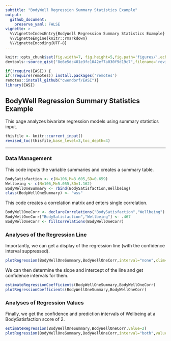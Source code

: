 ```yaml
---
subtitle: "BodyWell Regression Summary Statistics Example"
output:
  github_document:
    preserve_yaml: FALSE
vignette: >
  %\VignetteIndexEntry{BodyWell Regression Summary Statistics Example}
  %\VignetteEngine{knitr::rmarkdown}
  %\VignetteEncoding{UTF-8}
---
```


```r
knitr::opts_chunk$set(fig.width=7, fig.height=5,fig.path='figures/',echo=TRUE,warning=FALSE,message=FALSE)
devtools::source_gist("8e6e5dc401e3fc1042ef7a030f9d19c7",filename='revised_toc.R')
```

```r
if(!require(EASI)) {
if(!require(remotes)) install.packages('remotes')
remotes::install_github("cwendorf/EASI")}
library(EASI)
```

## BodyWell Regression Summary Statistics Example

This page analyzes bivariate regression models using summary statistics input.

```r
thisfile <- knitr::current_input()
revised_toc(thisfile,base_level=3,toc_depth=4)
```

---

### Data Management

This code inputs the variable summaries and creates a summary table.
```r
BodySatisfaction <- c(N=106,M=3.605,SD=0.659)
Wellbeing <- c(N=106,M=5.055,SD=1.162)
BodyWellOneSummary <- rbind(BodySatisfaction,Wellbeing)
class(BodyWellOneSummary) <- "wss"
```

This code creates a correlation matrix and enters single correlation.
```r
BodyWellOneCorr <- declareCorrelations("BodySatisfaction","Wellbeing")
BodyWellOneCorr["BodySatisfaction","Wellbeing"] <- .467
BodyWellOneCorr <- fillCorrelations(BodyWellOneCorr)
```

### Analyses of the Regression Line

Importantly, we can get a display of the regression line (with the confidence interval suppressed).
```r
plotRegression(BodyWellOneSummary,BodyWellOneCorr,interval="none",xlim=c(1,5),ylim=c(1,7),cross=TRUE)
```

We can then determine the slope and intercept of the line and get confidence intervals for them.
```r
estimateRegressionCoefficients(BodyWellOneSummary,BodyWellOneCorr)
plotRegressionCoefficients(BodyWellOneSummary,BodyWellOneCorr)
```

### Analyses of Regression Values

Finally, we get the confidence and prediction intervals of Wellbeing at a BodySatisfaction score of 2.
```r
estimateRegression(BodyWellOneSummary,BodyWellOneCorr,value=2)
plotRegression(BodyWellOneSummary,BodyWellOneCorr,interval="both",value=2,xlim=c(1,5),ylim=c(1,7),values=FALSE)
```